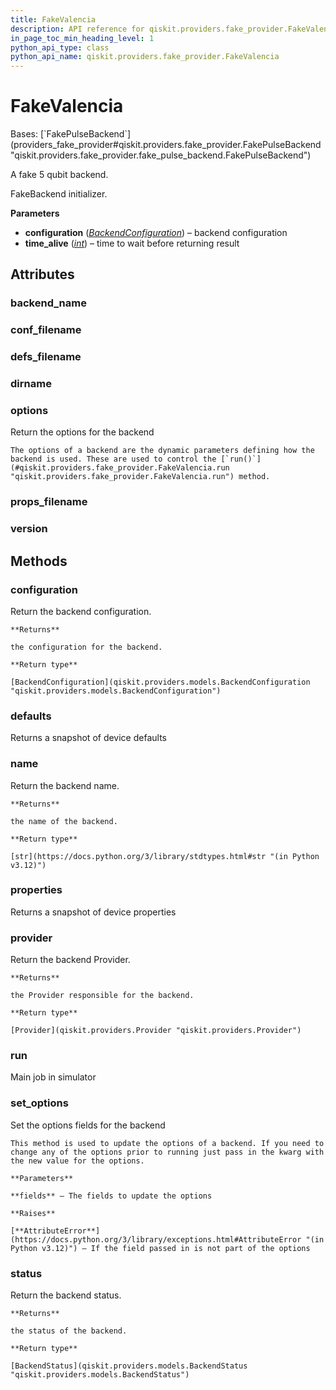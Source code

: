 ```yaml
---
title: FakeValencia
description: API reference for qiskit.providers.fake_provider.FakeValencia
in_page_toc_min_heading_level: 1
python_api_type: class
python_api_name: qiskit.providers.fake_provider.FakeValencia
---
```


# FakeValencia

<Class id="qiskit.providers.fake_provider.FakeValencia" isDedicatedPage={true} github="https://github.com/qiskit/qiskit/tree/stable/0.45/qiskit/providers/fake_provider/backends/valencia/fake_valencia.py" signature="qiskit.providers.fake_provider.FakeValencia" modifiers="class">
  Bases: [`FakePulseBackend`](providers_fake_provider#qiskit.providers.fake_provider.FakePulseBackend "qiskit.providers.fake_provider.fake_pulse_backend.FakePulseBackend")

  A fake 5 qubit backend.

  FakeBackend initializer.

  **Parameters**

  *   **configuration** ([*BackendConfiguration*](qiskit.providers.models.BackendConfiguration "qiskit.providers.models.BackendConfiguration")) – backend configuration
  *   **time\_alive** ([*int*](https://docs.python.org/3/library/functions.html#int "(in Python v3.12)")) – time to wait before returning result

  ## Attributes

  ### backend\_name

  <Attribute id="qiskit.providers.fake_provider.FakeValencia.backend_name" attributeValue="'fake_valencia'" />

  ### conf\_filename

  <Attribute id="qiskit.providers.fake_provider.FakeValencia.conf_filename" attributeValue="'conf_valencia.json'" />

  ### defs\_filename

  <Attribute id="qiskit.providers.fake_provider.FakeValencia.defs_filename" attributeValue="'defs_valencia.json'" />

  ### dirname

  <Attribute id="qiskit.providers.fake_provider.FakeValencia.dirname" attributeValue="'/home/runner/work/qiskit/qiskit/qiskit/providers/fake_provider/backends/valencia'" />

  ### options

  <Attribute id="qiskit.providers.fake_provider.FakeValencia.options">
    Return the options for the backend

    The options of a backend are the dynamic parameters defining how the backend is used. These are used to control the [`run()`](#qiskit.providers.fake_provider.FakeValencia.run "qiskit.providers.fake_provider.FakeValencia.run") method.
  </Attribute>

  ### props\_filename

  <Attribute id="qiskit.providers.fake_provider.FakeValencia.props_filename" attributeValue="'props_valencia.json'" />

  ### version

  <Attribute id="qiskit.providers.fake_provider.FakeValencia.version" attributeValue="1" />

  ## Methods

  ### configuration

  <Function id="qiskit.providers.fake_provider.FakeValencia.configuration" signature="configuration()">
    Return the backend configuration.

    **Returns**

    the configuration for the backend.

    **Return type**

    [BackendConfiguration](qiskit.providers.models.BackendConfiguration "qiskit.providers.models.BackendConfiguration")
  </Function>

  ### defaults

  <Function id="qiskit.providers.fake_provider.FakeValencia.defaults" signature="defaults()">
    Returns a snapshot of device defaults
  </Function>

  ### name

  <Function id="qiskit.providers.fake_provider.FakeValencia.name" signature="name()">
    Return the backend name.

    **Returns**

    the name of the backend.

    **Return type**

    [str](https://docs.python.org/3/library/stdtypes.html#str "(in Python v3.12)")
  </Function>

  ### properties

  <Function id="qiskit.providers.fake_provider.FakeValencia.properties" signature="properties()">
    Returns a snapshot of device properties
  </Function>

  ### provider

  <Function id="qiskit.providers.fake_provider.FakeValencia.provider" signature="provider()">
    Return the backend Provider.

    **Returns**

    the Provider responsible for the backend.

    **Return type**

    [Provider](qiskit.providers.Provider "qiskit.providers.Provider")
  </Function>

  ### run

  <Function id="qiskit.providers.fake_provider.FakeValencia.run" signature="run(run_input, **kwargs)">
    Main job in simulator
  </Function>

  ### set\_options

  <Function id="qiskit.providers.fake_provider.FakeValencia.set_options" signature="set_options(**fields)">
    Set the options fields for the backend

    This method is used to update the options of a backend. If you need to change any of the options prior to running just pass in the kwarg with the new value for the options.

    **Parameters**

    **fields** – The fields to update the options

    **Raises**

    [**AttributeError**](https://docs.python.org/3/library/exceptions.html#AttributeError "(in Python v3.12)") – If the field passed in is not part of the options
  </Function>

  ### status

  <Function id="qiskit.providers.fake_provider.FakeValencia.status" signature="status()">
    Return the backend status.

    **Returns**

    the status of the backend.

    **Return type**

    [BackendStatus](qiskit.providers.models.BackendStatus "qiskit.providers.models.BackendStatus")
  </Function>
</Class>

